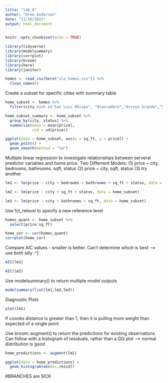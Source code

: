 ```yaml
---
title: "lab 8"
author: "Drew Andersen"
date: "11/16/2021"
output: html_document
---
```


```r
knitr::opts_chunk$set(echo = TRUE)

library(tidyverse)
library(modelsummary)
library(corrplot)
library(broom)
library(here)
library(janitor)
```

```r
homes <- read_csv(here("slo_homes.csv")) %>% 
  clean_names()
```

Create a subset for specific cities with summary table
```r
home_subset <- homes %>% 
  filter(city %in% c("San Luis Obispo", "Atascadero","Arroyo Grande","Santa Maria-Orcutt"))

home_subset_summary <- home_subset %>% 
  group_by(city, status) %>% 
  summarize(mean = mean(price),
            std = sd(price))
```

```r
ggplot(data = home_subset, aes(x = sq_ft, y = price)) +
  geom_point() +
  geom_smooth(method = "lm")
```
Multiple linear regression to investigate relationships between serveral predictor variables and home price.
Two Differrent Models:
(1) price ~ city, bedrooms, bathrooms, sqft, status
(2) price ~ city, sqft, status
(3) try another

```r
lm1 <- lm(price ~ city + bedrooms + bathrooms + sq_ft + status, data = home_subset)

lm2 <- lm(price ~ city + sq_ft + status, data = home_subset)

lm3 <- lm(price ~ city + bathrooms + sq_ft, data = home_subset)
```
Use fct_relevel to specify a new reference level

```r
homes_quant <- home_subset %>% 
  select(price:sq_ft)

home_cor <- cor(homes_quant)
corrplot(home_cor)
```
Compare AIC values - smaller is better.
Can't determine which is best ----> use both silly :^] 
```r
AIC(lm1)

AIC(lm2)
```
Use modelsummary() to return multiple model outputs
```r
modelsummary(list(lm1,lm2,lm3))
```
Diagnostic Plots
```r
plot(lm1)
```
If coooks distance is greater than 1, then it is pulling more weight than expected of a single point

Use broom::augment() to return the predictions for existing observations
Can follow with a histogram of residuals, rather than a QQ plot
  --> normal distribution is good 
```r
home_predictions <- augment(lm1)

ggplot(data = home_predictions) +
  geom_histogram(aes(x=.resid))
```

#BRANCHES are SICK